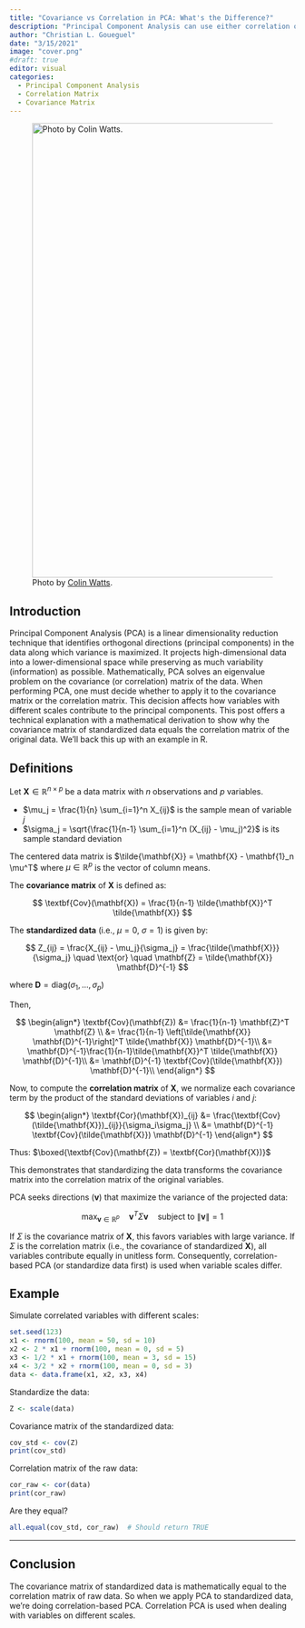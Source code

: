 ```yaml
---
title: "Covariance vs Correlation in PCA: What's the Difference?"
description: "Principal Component Analysis can use either correlation or covariance matrices, but when should you use which? This post walks through the fundamental differences between these two approaches."
author: "Christian L. Goueguel"
date: "3/15/2021"
image: "cover.png"
#draft: true
editor: visual
categories:
  - Principal Component Analysis
  - Correlation Matrix
  - Covariance Matrix
---
```


::: justified
![Photo by [Colin Watts](Photo by <a href="https://unsplash.com/@colinwatts?utm_content=creditCopyText&utm_medium=referral&utm_source=unsplash">Colin Watts</a> on <a href="https://unsplash.com/photos/mountains-reflect-in-a-still-blue-lake-Wr0vLdN3roE?utm_content=creditCopyText&utm_medium=referral&utm_source=unsplash">Unsplash</a>).](cover.png){fig-align="center" width="800"}

## Introduction

Principal Component Analysis (PCA) is a linear dimensionality reduction technique that identifies orthogonal directions (principal components) in the data along which variance is maximized. It projects high-dimensional data into a lower-dimensional space while preserving as much variability (information) as possible. Mathematically, PCA solves an eigenvalue problem on the covariance (or correlation) matrix of the data. When performing PCA, one must decide whether to apply it to the covariance matrix or the correlation matrix. This decision affects how variables with different scales contribute to the principal components. This post offers a technical explanation with a mathematical derivation to show why the covariance matrix of standardized data equals the correlation matrix of the original data. We’ll back this up with an example in R.

## Definitions

Let $\mathbf{X} \in \mathbb{R}^{n \times p}$ be a data matrix with $n$ observations and $p$ variables.

-   $\mu_j = \frac{1}{n} \sum_{i=1}^n X_{ij}$ is the sample mean of variable $j$
-   $\sigma_j = \sqrt{\frac{1}{n-1} \sum_{i=1}^n (X_{ij} - \mu_j)^2}$ is its sample standard deviation

The centered data matrix is $\tilde{\mathbf{X}} = \mathbf{X} - \mathbf{1}_n \mu^T$ where $\mu \in \mathbb{R}^p$ is the vector of column means.

The **covariance matrix** of $\mathbf{X}$ is defined as:

$$
\textbf{Cov}(\mathbf{X}) = \frac{1}{n-1} \tilde{\mathbf{X}}^T \tilde{\mathbf{X}}
$$

The **standardized data** (i.e., $\mu = 0$, $\sigma = 1$) is given by:

$$
Z_{ij} = \frac{X_{ij} - \mu_j}{\sigma_j} = \frac{\tilde{\mathbf{X}}}{\sigma_j} \quad \text{or} \quad \mathbf{Z} = \tilde{\mathbf{X}} \mathbf{D}^{-1}
$$

where $\mathbf{D} = \text{diag}(\sigma_1, \dots, \sigma_p)$

Then,

$$
\begin{align*} \textbf{Cov}(\mathbf{Z}) &= \frac{1}{n-1} \mathbf{Z}^T \mathbf{Z} \\
&= \frac{1}{n-1} \left[\tilde{\mathbf{X}} \mathbf{D}^{-1}\right]^T \tilde{\mathbf{X}} \mathbf{D}^{-1}\\
&= \mathbf{D}^{-1}\frac{1}{n-1}\tilde{\mathbf{X}}^T \tilde{\mathbf{X}} \mathbf{D}^{-1}\\
&= \mathbf{D}^{-1} \textbf{Cov}(\tilde{\mathbf{X}}) \mathbf{D}^{-1}\\
\end{align*}
$$

Now, to compute the **correlation matrix** of $\mathbf{X}$, we normalize each covariance term by the product of the standard deviations of variables $i$ and $j$:

$$
\begin{align*}
\textbf{Cor}(\mathbf{X})_{ij} &= \frac{\textbf{Cov}(\tilde{\mathbf{X}})_{ij}}{\sigma_i\sigma_j} \\ &= \mathbf{D}^{-1} \textbf{Cov}(\tilde{\mathbf{X}}) \mathbf{D}^{-1}
\end{align*}
$$

Thus: $\boxed{\textbf{Cov}(\mathbf{Z}) = \textbf{Cor}(\mathbf{X})}$

This demonstrates that standardizing the data transforms the covariance matrix into the correlation matrix of the original variables.

PCA seeks directions ($\mathbf{v}$) that maximize the variance of the projected data:

$$
\max_{\mathbf{v} \in \mathbb{R}^p} \quad \mathbf{v}^T \Sigma \mathbf{v} \quad \text{subject to } \|\mathbf{v}\| = 1
$$

If $\Sigma$ is the covariance matrix of $\mathbf{X}$, this favors variables with large variance. If $\Sigma$ is the correlation matrix (i.e., the covariance of standardized $\mathbf{X}$), all variables contribute equally in unitless form. Consequently, correlation-based PCA (or standardize data first) is used when variable scales differ.

## Example

Simulate correlated variables with different scales:

```r
set.seed(123)
x1 <- rnorm(100, mean = 50, sd = 10)
x2 <- 2 * x1 + rnorm(100, mean = 0, sd = 5)
x3 <- 1/2 * x1 + rnorm(100, mean = 3, sd = 15)
x4 <- 3/2 * x2 + rnorm(100, mean = 0, sd = 3)
data <- data.frame(x1, x2, x3, x4)
```

Standardize the data:

```r
Z <- scale(data)
```

Covariance matrix of the standardized data:

```r
cov_std <- cov(Z)
print(cov_std)
```

Correlation matrix of the raw data:

```r
cor_raw <- cor(data)
print(cor_raw)
```

Are they equal?

```r
all.equal(cov_std, cor_raw)  # Should return TRUE
```

------------------------------------------------------------------------

## Conclusion

The covariance matrix of standardized data is mathematically equal to the correlation matrix of raw data. So when we apply PCA to standardized data, we're doing correlation-based PCA. Correlation PCA is used when dealing with variables on different scales.
:::
